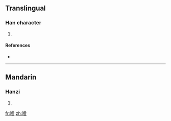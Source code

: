 ==Translingual==

===Han character===
{{Han char|rn=30|rad=口|as=16|sn=19|four=|canj=口一月土 (RMBG)}}

# {{defn|Han|sort=口16}}

====References====
* {{Han ref|kx=0213.471|dkj=04575|dj=0436.230|hdz=10701.200|uh=56AF|ud=22191}}

----

==Mandarin==

===Hanzi===
{{cmn-hanzi|pin=[[huò]] ([[huo4]])|wg=huo<sup>4</sup>}}

# {{defn|Mandarin}}

[[fr:嚯]]
[[zh:嚯]]